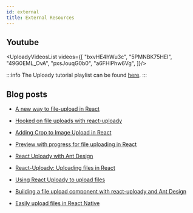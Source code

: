 ```yaml
---
id: external
title: External Resources
---
```


## Youtube


<UploadyVideosList videos={[
	"bxvHE4hWu3c",
	"5PMNBK75HEI",
	"49G0EML_OvA",
	"pxsJouqG0b0",
	"a6FHlPhw6Vg",
]}/>

:::info
The Uploady tutorial playlist can be found [here](https://www.youtube.com/playlist?list=PLigk9hpU4jsqZM7Fr3DxThJ--hsFWG8xk).
:::

## Blog posts

* [A new way to file-upload in React](https://poeticgeek.medium.com/a-new-way-to-file-upload-in-react-7808f6062e88)

* [Hooked on file uploads with react-uploady ](https://dev.to/poeticgeek/hooked-on-file-uploads-with-react-uploady-3h0j)

* [Adding Crop to Image Upload in React](https://medium.com/swlh/adding-crop-before-upload-in-react-22dfcf3a95b7)

* [Preview with progress for file uploading in React](https://poeticgeek.medium.com/preview-with-progress-for-file-uploading-in-react-547b66aae41b)

* [React Uploady with Ant Design ](https://dev.to/poeticgeek/react-uploady-with-ant-design-dja)

* [React-Uploady: Uploading files in React ](https://dev.to/poeticgeek/react-uploady-uploading-files-in-react-163f)

* [Using React Uploady to upload files](https://blog.logrocket.com/using-react-uploady-to-upload-files/)

* [Building a file upload component with react-uploady and Ant Design](https://blog.logrocket.com/building-a-file-upload-component-with-react-uploady-and-ant-design/)

* [Easily upload files in React Native](https://poeticgeek.medium.com/easily-upload-files-in-react-native-e852aac72a0c)


